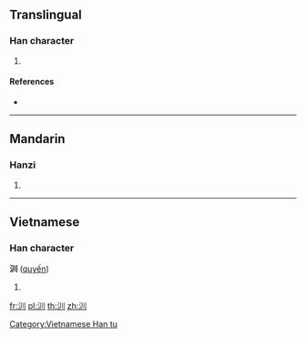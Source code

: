 ==Translingual==

===Han character===
{{Han char|rn=85|rad=水|as=03|sn=6|four=32100|canj=ELLL}}

# {{defn|Han|sort=水03}}

====References====
* {{Han ref|kx=0604.120|dkj=17117|dj=0998.070|hdz=31552.080|uh=6C4C|ud=27724|bh=CA40|bd=51776}}

----

==Mandarin==

===Hanzi===
{{cmn-hanzi|pin=[[chuàn]] ([[chuan4]]), [[fěng]] ([[feng3]])|wg=ch'uan<sup>4</sup>, feng<sup>3</sup>}}

# {{defn|lang=cmn|sort=水03}}

----

==Vietnamese==

===Han character===
'''汌''' ([[quyến]])

# {{defn|lang=vi}}

[[Category:Vietnamese Han tu]]

[[fr:汌]]
[[pl:汌]]
[[th:汌]]
[[zh:汌]]